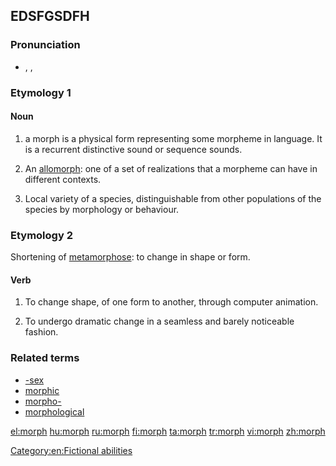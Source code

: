 {{wikipedia}}
{{also|morph-|-morph}}
==EDSFGSDFH==

===Pronunciation===
* {{enPR|mô(r)f}}, {{IPA|/mɔː(r)f/}}, {{X-SAMPA|/mO:(r)f/}}
*: {{rhymes|ɔː(r)f}}

===Etymology 1===
{{back-form|morpheme}}

====Noun====
{{en-noun}}
# {{linguistics}} a morph is a physical form representing some morpheme in language. It is a recurrent distinctive sound or sequence sounds.
# {{linguistics}} An [[allomorph]]: one of a set of realizations that a morpheme can have in different contexts.
# {{biology}} Local variety of a species, distinguishable from other populations of the species by morphology or behaviour.

===Etymology 2===
Shortening of [[metamorphose]]: to change in shape or form.

====Verb====
{{en-verb}}

# {{colloquial}} To change shape, of one form to another, through computer animation.
# {{colloquial}} To undergo dramatic change in a seamless and barely noticeable fashion.

===Related terms===
* [[-sex]]
* [[morphic]]
* [[morpho-]]
* [[morphological]]

[[Category:en:Fictional abilities]]

[[el:morph]]
[[hu:morph]]
[[ru:morph]]
[[fi:morph]]
[[ta:morph]]
[[tr:morph]]
[[vi:morph]]
[[zh:morph]]